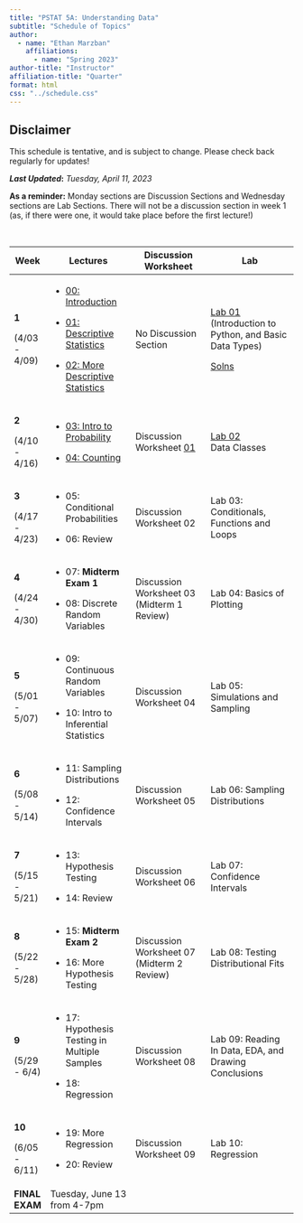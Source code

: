 ```yaml
---
title: "PSTAT 5A: Understanding Data"
subtitle: "Schedule of Topics"
author:
  - name: "Ethan Marzban"
    affiliations:
      - name: "Spring 2023"
author-title: "Instructor"
affiliation-title: "Quarter"
format: html
css: "../schedule.css"
---
```


::: callout-caution
## Disclaimer

This schedule is tentative, and is subject to change. Please check back regularly for updates!
:::

***Last Updated*****:** *Tuesday, April 11, 2023*\

**As a reminder:** Monday sections are Discussion Sections and Wednesday sections are Lab Sections. There will not be a discussion section in week 1 (as, if there were one, it would take place before the first lecture!)

\

+----------------+-------------------------------------------------------------------------------------------------------------------------------------------+-----------------------------------------------------------------------------------------------------------------------------------+----------------------------------------------------------------------------------------------------------------------------------------------------------+
| Week           | Lectures                                                                                                                                  | Discussion Worksheet                                                                                                              | Lab                                                                                                                                                      |
+================+===========================================================================================================================================+===================================================================================================================================+==========================================================================================================================================================+
| **1**          | -   <a href = "Lectures/Lecture00/Lec00.html" class = "button label-outline" target = "_blank">00: Introduction</a> <br />                | No Discussion Section                                                                                                             | <a href = "Labs/Lab01_v2/lab01_v2.qmd" class = "button label-outline" target = "_blank">Lab 01</a> <br /> (Introduction to Python, and Basic Data Types) |
|                |                                                                                                                                           |                                                                                                                                   |                                                                                                                                                          |
| (4/03 - 4/09)  | -   <a href = "Lectures/Lecture01/Lec01_v2.html" class = "button label-outline" target = "_blank">01: Descriptive Statistics</a> <br />   |                                                                                                                                   | <a href = "../Files/Labs/Lab01_Solns.pdf" class = "button label-outline" target = "_blank">Solns <br />                                                  |
|                |                                                                                                                                           |                                                                                                                                   |                                                                                                                                                          |
|                | -   <a href = "Lectures/Lecture02/Lec02.html" class = "button label-outline" target = "_blank">02: More Descriptive Statistics</a> <br /> |                                                                                                                                   |                                                                                                                                                          |
+----------------+-------------------------------------------------------------------------------------------------------------------------------------------+-----------------------------------------------------------------------------------------------------------------------------------+----------------------------------------------------------------------------------------------------------------------------------------------------------+
| **2**          | -   <a href = "Lectures/Lecture03/Lec03.html" class = "button label-outline" target = "_blank">03: Intro to Probability</a> <br />        | Discussion Worksheet <a href = "../Files/Wkshts/Wksht01_blank.pdf" class = "button label-outline" target = "_blank">01</a> <br /> | <a href = "Labs/Lab02/lab02.qmd" class = "button label-outline" target = "_blank">Lab 02</a> <br /> Data Classes                                         |
|                |                                                                                                                                           |                                                                                                                                   |                                                                                                                                                          |
| (4/10 - 4/16)  | -   <a href = "Lectures/Lecture04/Lec04.html" class = "button label-outline" target = "_blank">04: Counting</a> <br />                    |                                                                                                                                   |                                                                                                                                                          |
+----------------+-------------------------------------------------------------------------------------------------------------------------------------------+-----------------------------------------------------------------------------------------------------------------------------------+----------------------------------------------------------------------------------------------------------------------------------------------------------+
| **3**          | -   05: Conditional Probabilities                                                                                                         | Discussion Worksheet 02                                                                                                           | Lab 03: Conditionals, Functions and Loops                                                                                                                |
|                |                                                                                                                                           |                                                                                                                                   |                                                                                                                                                          |
| (4/17 - 4/23)  | -   06: Review                                                                                                                            |                                                                                                                                   |                                                                                                                                                          |
+----------------+-------------------------------------------------------------------------------------------------------------------------------------------+-----------------------------------------------------------------------------------------------------------------------------------+----------------------------------------------------------------------------------------------------------------------------------------------------------+
| **4**          | -   07: **Midterm Exam 1**                                                                                                                | Discussion Worksheet 03 (Midterm 1 Review)                                                                                        | Lab 04: Basics of Plotting                                                                                                                               |
|                |                                                                                                                                           |                                                                                                                                   |                                                                                                                                                          |
| (4/24 - 4/30)  | -   08: Discrete Random Variables                                                                                                         |                                                                                                                                   |                                                                                                                                                          |
+----------------+-------------------------------------------------------------------------------------------------------------------------------------------+-----------------------------------------------------------------------------------------------------------------------------------+----------------------------------------------------------------------------------------------------------------------------------------------------------+
| **5**          | -   09: Continuous Random Variables                                                                                                       | Discussion Worksheet 04                                                                                                           | Lab 05: Simulations and Sampling                                                                                                                         |
|                |                                                                                                                                           |                                                                                                                                   |                                                                                                                                                          |
| (5/01 - 5/07)  | -   10: Intro to Inferential Statistics                                                                                                   |                                                                                                                                   |                                                                                                                                                          |
+----------------+-------------------------------------------------------------------------------------------------------------------------------------------+-----------------------------------------------------------------------------------------------------------------------------------+----------------------------------------------------------------------------------------------------------------------------------------------------------+
| **6**          | -   11: Sampling Distributions                                                                                                            | Discussion Worksheet 05                                                                                                           | Lab 06: Sampling Distributions                                                                                                                           |
|                |                                                                                                                                           |                                                                                                                                   |                                                                                                                                                          |
| (5/08 - 5/14)  | -   12: Confidence Intervals                                                                                                              |                                                                                                                                   |                                                                                                                                                          |
+----------------+-------------------------------------------------------------------------------------------------------------------------------------------+-----------------------------------------------------------------------------------------------------------------------------------+----------------------------------------------------------------------------------------------------------------------------------------------------------+
| **7**          | -   13: Hypothesis Testing                                                                                                                | Discussion Worksheet 06                                                                                                           | Lab 07: Confidence Intervals                                                                                                                             |
|                |                                                                                                                                           |                                                                                                                                   |                                                                                                                                                          |
| (5/15 - 5/21)  | -   14: Review                                                                                                                            |                                                                                                                                   |                                                                                                                                                          |
+----------------+-------------------------------------------------------------------------------------------------------------------------------------------+-----------------------------------------------------------------------------------------------------------------------------------+----------------------------------------------------------------------------------------------------------------------------------------------------------+
| **8**          | -   15: **Midterm Exam 2**                                                                                                                | Discussion Worksheet 07 (Midterm 2 Review)                                                                                        | Lab 08: Testing Distributional Fits                                                                                                                      |
|                |                                                                                                                                           |                                                                                                                                   |                                                                                                                                                          |
| (5/22 - 5/28)  | -   16: More Hypothesis Testing                                                                                                           |                                                                                                                                   |                                                                                                                                                          |
+----------------+-------------------------------------------------------------------------------------------------------------------------------------------+-----------------------------------------------------------------------------------------------------------------------------------+----------------------------------------------------------------------------------------------------------------------------------------------------------+
| **9**          | -   17: Hypothesis Testing in Multiple Samples                                                                                            | Discussion Worksheet 08                                                                                                           | Lab 09: Reading In Data, EDA, and Drawing Conclusions                                                                                                    |
|                |                                                                                                                                           |                                                                                                                                   |                                                                                                                                                          |
| (5/29 - 6/4)   | -   18: Regression                                                                                                                        |                                                                                                                                   |                                                                                                                                                          |
+----------------+-------------------------------------------------------------------------------------------------------------------------------------------+-----------------------------------------------------------------------------------------------------------------------------------+----------------------------------------------------------------------------------------------------------------------------------------------------------+
| **10**         | -   19: More Regression                                                                                                                   | Discussion Worksheet 09                                                                                                           | Lab 10: Regression                                                                                                                                       |
|                |                                                                                                                                           |                                                                                                                                   |                                                                                                                                                          |
| (6/05 - 6/11)  | -   20: Review                                                                                                                            |                                                                                                                                   |                                                                                                                                                          |
+----------------+-------------------------------------------------------------------------------------------------------------------------------------------+-----------------------------------------------------------------------------------------------------------------------------------+----------------------------------------------------------------------------------------------------------------------------------------------------------+
| **FINAL EXAM** | Tuesday, June 13 from 4-7pm                                                                                                               |                                                                                                                                   |                                                                                                                                                          |
+----------------+-------------------------------------------------------------------------------------------------------------------------------------------+-----------------------------------------------------------------------------------------------------------------------------------+----------------------------------------------------------------------------------------------------------------------------------------------------------+
